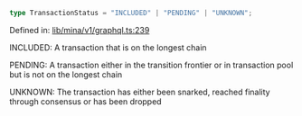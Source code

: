 ```ts
type TransactionStatus = "INCLUDED" | "PENDING" | "UNKNOWN";
```

Defined in: [lib/mina/v1/graphql.ts:239](https://github.com/o1-labs/o1js/blob/df1ff77af12d7cbbed4a6167f02815fad4f0dceb/src/lib/mina/v1/graphql.ts#L239)

INCLUDED: A transaction that is on the longest chain

PENDING: A transaction either in the transition frontier or in transaction pool but is not on the longest chain

UNKNOWN: The transaction has either been snarked, reached finality through consensus or has been dropped
